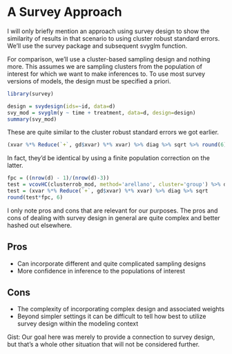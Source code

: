 # A Survey Approach

I will only briefly mention an approach using survey design to show the similarity of results in that scenario to using cluster robust standard errors. We'll use the <span class="pack">survey</span> package and subsequent <span class="func">svyglm</span> function.

For comparison, we'll use a cluster-based sampling design and nothing more.  This assumes we are sampling clusters from the population of interest for which we want to make inferences to. To use most survey versions of models, the design must be specified a priori.

```r
library(survey)

design = svydesign(ids=~id, data=d)
svy_mod = svyglm(y ~ time + treatment, data=d, design=design)
summary(svy_mod)
```

These are quite similar to the cluster robust standard errors we got earlier. 

```r
(xvar %*% Reduce(`+`, gd$xvar) %*% xvar) %>% diag %>% sqrt %>% round(6)
```

In fact, they'd be identical by using a <span class="emph">finite population correction</span> on the latter. 

```r
fpc = ((nrow(d) - 1)/(nrow(d)-3))
test = vcovHC(clusterrob_mod, method='arellano', cluster='group') %>% diag %>% sqrt 
test = (xvar %*% Reduce(`+`, gd$xvar) %*% xvar) %>% diag %>% sqrt
round(test*fpc, 6)
```


I only note pros and cons that are relevant for our purposes.  The pros and cons of dealing with survey design in general are quite complex and better hashed out elsewhere.

## Pros

- Can incorporate different and quite complicated sampling designs
- More confidence in inference to the populations of interest

## Cons

- The complexity of incorporating complex design and associated weights
- Beyond simpler settings it can be difficult to tell how best to utilize survey design within the modeling context

Gist: Our goal here was merely to provide a connection to survey design, but that's a whole other situation that will not be considered further.


